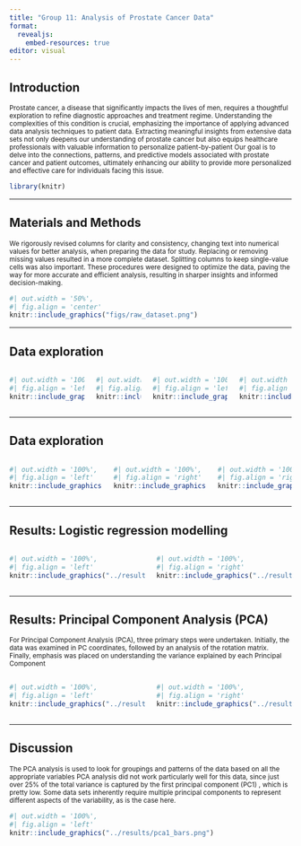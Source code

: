 ```yaml
---
title: "Group 11: Analysis of Prostate Cancer Data"
format:
  revealjs:
    embed-resources: true
editor: visual
---
```


## Introduction {.centered}

<small>Prostate cancer, a disease that significantly impacts the lives of men, requires a thoughtful exploration to refine diagnostic approaches and treatment regime. Understanding the complexities of this condition is crucial, emphasizing the importance of applying advanced data analysis techniques to patient data. Extracting meaningful insights from extensive data sets not only deepens our understanding of prostate cancer but also equips healthcare professionals with valuable information to personalize patient-by-patient Our goal is to delve into the connections, patterns, and predictive models associated with prostate cancer and patient outcomes, ultimately enhancing our ability to provide more personalized and effective care for individuals facing this issue.</small>

```r
library(knitr)

```

------------------------------------------------------------------------

## Materials and Methods

<small>We rigorously revised columns for clarity and consistency, changing text into numerical values for better analysis, when preparing the data for study. Replacing or removing missing values resulted in a more complete dataset. Splitting columns to keep single-value cells was also important. These procedures were designed to optimize the data, paving the way for more accurate and efficient analysis, resulting in sharper insights and informed decision-making.</small>

```r
#| out.width = '50%',
#| fig.align = 'center'
knitr::include_graphics("figs/raw_dataset.png")

```

------------------------------------------------------------------------

## Data exploration

::: columns
::: {.column width="50%"}
```r
#| out.width = '100%',
#| fig.align = 'left'
knitr::include_graphics("../results/na_percentage.png")

```
:::

::: {.column width="30%"}
```r
#| out.width = '100%',
#| fig.align = 'right'
knitr::include_graphics("../results/all_boxplots.png")

```
:::

::: {.column width="50%"}
```r
#| out.width = '100%',
#| fig.align = 'left'
knitr::include_graphics("../results/causes_across_groups.png")

```
:::

::: {.column width="35%"}
```r
#| out.width = '100%',
#| fig.align = 'left'
knitr::include_graphics("../results/wt_age_across_cancers.png")

```
:::
:::

------------------------------------------------------------------------

## Data exploration

::: columns
::: {.column width="50%"}
```r
#| out.width = '100%',
#| fig.align = 'left'
knitr::include_graphics("../results/dsp_sbp_causeofdeath.png")

```
:::

::: {.column width="50%"}
```r
#| out.width = '100%',
#| fig.align = 'right'
knitr::include_graphics("../results/dsp_sbp_historycvd.png")

```
:::

::: {.column width="40%"}
```r
#| out.width = '100%',
#| fig.align = 'right'
knitr::include_graphics("../results/gleason_vs_lesion.png")

```
:::
:::

------------------------------------------------------------------------

## Results: Logistic regression modelling

::: columns
::: {.column width="50%"}
```r
#| out.width = '100%',
#| fig.align = 'left'
knitr::include_graphics("../results/glm_01.png")

```
:::

::: {.column width="50%"}
```r
#| out.width = '100%',
#| fig.align = 'right'
knitr::include_graphics("../results/glm_02.png")

```
:::
:::

------------------------------------------------------------------------

## Results: Principal Component Analysis (PCA)

<small>For Principal Component Analysis (PCA), three primary steps were undertaken. Initially, the data was examined in PC coordinates, followed by an analysis of the rotation matrix. Finally, emphasis was placed on understanding the variance explained by each Principal Component </small>

::: columns
::: {.column width="50%"}
```r
#| out.width = '100%',
#| fig.align = 'left'
knitr::include_graphics("../results/pca1.png")

```
:::

::: {.column width="50%"}
```r
#| out.width = '100%',
#| fig.align = 'right'
knitr::include_graphics("../results/pca_arrows.png")

```
:::
:::

------------------------------------------------------------------------

## Discussion

<small>The PCA analysis is used to look for groupings and patterns of the data based on all the appropriate variables PCA analysis did not work particularly well for this data, since just over 25% of the total variance is captured by the first principal component (PC1) , which is pretty low. Some data sets inherently require multiple principal components to represent different aspects of the variability, as is the case here.</small>

```r
#| out.width = '100%',
#| fig.align = 'left'
knitr::include_graphics("../results/pca1_bars.png")

```
